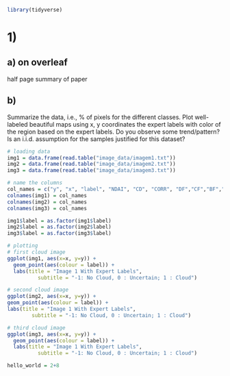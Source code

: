```r
library(tidyverse)
```

# 1) 

## a) on overleaf 

half page summary of paper

## b) 

Summarize the data, i.e., % of pixels for the different classes. Plot well-labeled
beautiful maps using x, y coordinates the expert labels with color of the region based
on the expert labels. Do you observe some trend/pattern? Is an i.i.d. assumption for the samples justified for this dataset?

```r
# loading data 
img1 = data.frame(read.table("image_data/imagem1.txt"))
img2 = data.frame(read.table("image_data/imagem2.txt"))
img3 = data.frame(read.table("image_data/imagem3.txt"))

# name the columns  
col_names = c("y", "x", "label", "NDAI", "CD", "CORR", "DF","CF","BF","AF","AN")
colnames(img1) = col_names
colnames(img2) = col_names
colnames(img3) = col_names

img1$label = as.factor(img1$label)
img2$label = as.factor(img2$label)
img3$label = as.factor(img3$label)
```

```r
# plotting 
# first cloud image 
ggplot(img1, aes(x=x, y=y)) + 
  geom_point(aes(colour = label)) +
  labs(title = "Image 1 With Expert Labels",
          subtitle = "-1: No Cloud, 0 : Uncertain; 1 : Cloud")

# second cloud image 
ggplot(img2, aes(x=x, y=y)) + 
geom_point(aes(colour = label)) +
labs(title = "Image 1 With Expert Labels",
        subtitle = "-1: No Cloud, 0 : Uncertain; 1 : Cloud")

# third cloud image 
ggplot(img3, aes(x=x, y=y)) + 
  geom_point(aes(colour = label)) +
  labs(title = "Image 1 With Expert Labels",
          subtitle = "-1: No Cloud, 0 : Uncertain; 1 : Cloud")
```

```r
hello_world = 2+8

```

